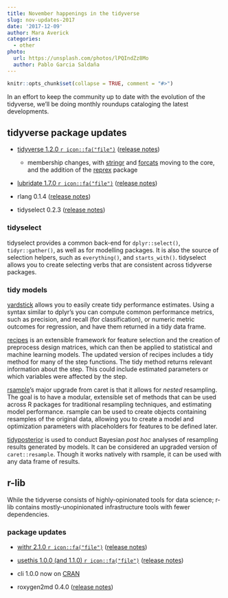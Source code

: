 ```yaml
---
title: November happenings in the tidyverse
slug: nov-updates-2017
date: '2017-12-09'
author: Mara Averick
categories:
  - other
photo:
  url: https://unsplash.com/photos/lPQIndZz8Mo
  author: Pablo Garcia Saldaña
---
```


```r
knitr::opts_chunk$set(collapse = TRUE, comment = "#>")
```

In an effort to keep the community up to date with the evolution of the tidyverse, we'll be doing monthly roundups cataloging the latest developments.

## tidyverse package updates

* [tidyverse 1.2.0 `r icon::fa("file")`](https://www.tidyverse.org/articles/2017/11/tidyverse_1.2.0/)  ([release notes](https://github.com/tidyverse/tidyverse/releases/))
  + membership changes, with [stringr](http://stringr.tidyverse.org) and [forcats](http://forcats.tidyverse.org) moving to the core, and the addition of the [reprex](http://reprex.tidyverse.org/) package

* [lubridate 1.7.0 `r icon::fa("file")`](https://www.tidyverse.org/articles/2017/11/lubridate-1.7.0/) ([release notes](https://github.com/tidyverse/lubridate/releases))

* rlang 0.1.4 ([release notes](https://github.com/tidyverse/rlang/releases))

* tidyselect 0.2.3 ([release notes](https://github.com/tidyverse/tidyselect/releases))

### tidyselect

tidyselect provides a common back-end for `dplyr::select()`, `tidyr::gather()`, as well as for modelling packages. It is also the source of selection helpers, such as `everything()`, and `starts_with()`. tidyselect allows you to create selecting verbs that are consistent across tidyverse packages.

### tidy models

[yardstick](https://topepo.github.io/yardstick/) allows you to easily create tidy performance estimates. Using a syntax similar to dplyr’s you can compute common performance metrics, such as precision, and recall (for classification), or numeric metric outcomes for regression, and have them returned in a tidy data frame. 

[recipes](https://topepo.github.io/recipes/) is an extensible framework for feature selection and the creation of preprocess design matrices, which can then be applied to statistical and machine learning models. The updated version of recipes includes a tidy method for many of the step functions. The tidy method returns relevant information about the step. This could include estimated parameters or which variables were affected by the step.

[rsample](https://topepo.github.io/rsample/)’s major upgrade from caret is that it allows for *nested* resampling. The goal is to have a modular, extensible set of methods that can be used across R packages for traditional resampling techniques, and estimating model performance. rsample can be used to create objects containing resamples of the original data, allowing you to create a model and optimization parameters with placeholders for features to be defined later.

[tidyposterior](https://topepo.github.io/tidyposterior/) is used to conduct Bayesian *post hoc* analyses of resampling results generated by models. It can be considered an upgraded version of `caret::resample`. Though it works natively with rsample, it can be used with any data frame of results.

## r-lib

While the tidyverse consists of highly-opinionated tools for data science; r-lib contains mostly-unopinionated infrastructure tools with fewer dependencies.

### package updates

* [withr 2.1.0 `r icon::fa("file")`](https://www.tidyverse.org/articles/2017/11/withr-2.1.0/) ([release notes](https://github.com/r-lib/withr/releases))

* [usethis 1.0.0 (and 1.1.0) `r icon::fa("file")`](https://www.tidyverse.org/articles/2017/11/usethis-1.0.0/) ([release notes](https://github.com/r-lib/usethis/releases/tag/v1.1.0))

* cli 1.0.0 now on [CRAN](https://cran.r-project.org/web/packages/cli/)

* roxygen2md 0.4.0 ([release notes](https://github.com/r-lib/roxygen2md/releases/tag/v0.0-4))

